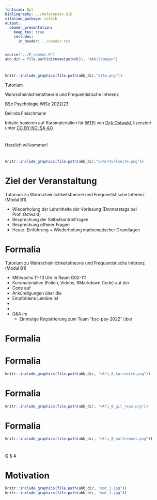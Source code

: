 ```yaml
---
fontsize: 8pt
bibliography: ../Referenzen.bib
citation_package: natbib
output:
  beamer_presentation:
    keep_tex: true
    includes:
      in_header: ../Header.tex
---
```



```r
source("../R_common.R")
abb_dir = file.path(dirname(getwd()), "Abbildungen")
```

#  {.plain}
\center
```r
knitr::include_graphics(file.path(abb_dir,"otto.png"))
```

\vspace{2mm}

\huge
Tutorium 

\Large
Wahrscheinlichketstheorie und Frequentistische Inferenz
\vspace{4mm}

\normalsize
BSc Psychologie WiSe 2022/23

\vspace{12mm}
\normalsize
Belinda Fleischmann

\vspace{3mm}
\scriptsize
Inhalte basieren auf Kursmaterialien für [WTFI](https://www.ipsy.ovgu.de/Institut/Abteilungen+des+Institutes/Methodenlehre+I+_+Experimentelle+und+Neurowissenschaftliche+Psychologie/Lehre/Wintersemester+2023/Wahrscheinlichkeitstheorie+und+Frequentistische+Inferenz.html) von [Dirk Ostwald](https://www.ipsy.ovgu.de/Institut/Abteilungen+des+Institutes/Methodenlehre+I+_+Experimentelle+und+Neurowissenschaftliche+Psychologie/Team/Dirk+Ostwald.html), lizenziert unter [CC BY-NC-SA 4.0](https://creativecommons.org/licenses/by-sa/4.0/deed.de)




# {.plain} 
\huge
\center
\vfill
Herzlich willkommen!
\vfill



#  {.plain}
\vfill
\center
\huge
\text{(1) Einführung}
\vfill



#
[\textcolor{darkblue}{Homepage}](https://www.ipsy.ovgu.de/methodenlehre_I-path-980,1404.html)
\vspace{3mm}
```r
knitr::include_graphics(file.path(abb_dir,"Lehrstuhlseite.png"))
```





# Ziel der Veranstaltung
\setstretch{1}
\color{darkblue} Tutorium zu Wahrscheinlichkeitstheorie und Frequentistische Inferenz (Modul B1)

\color{black}
\setstretch{2}

* Wiederholung der Lehrinhalte der Vorlesung (Donnerstags bei Prof. Ostwald)
* Besprechung der Selbstkontrollfragen
* Besprechung offener Fragen
* Heute: Einführung + Wiederholung mathematischer Grundlagen 

\vfill




# Formalia 
\setstretch{1}
\color{darkblue} Tutorium zu Wahrscheinlichkeitstheorie und Frequentistische Inferenz 
(Modul B1)

\color{black}
\setstretch{2}

* \justifying Mittwochs 11-13 Uhr in Raum G02-111
* Kursmaterialien (Folien, Videos, RMarkdown Code) auf der [\textcolor{darkblue}{Kurswebseite}](https://bit.ly/3yT42Sj)
* Code auf [\textcolor{darkblue}{Github}](https://github.com/belindamef/WTFI-tut-23)
* Ankündigungen über die [\textcolor{darkblue}{Moodleseite}](https://elearning.ovgu.de/course/view.php?id=13781)
* Empfohlene Lektüre ist [\textcolor{darkblue}{PDWP}](https://wasd.urz.uni-magdeburg.de/dostwald/)
* [\textcolor{darkblue}{Link zu vorheriger Iteration des Kurses}](https://bit.ly/3qJKlan)
* [\textcolor{darkblue}{Link zum Kurs Mathematische Grundlagen}](https://bit.ly/3SNh3nR) 
* Q&A im [\textcolor{darkblue}{Mattermost-Channel "B1 - WTFI - Tutorium"}](https://mm.cs.ovgu.de/bsc-psy-2022/channels/b1---wtfi)
  * Einmalige Registrierung zum Team "bsc-psy-2022" über [\textcolor{darkblue}{diesen Link}](https://mm.cs.ovgu.de/signup_user_complete/?id=6zhrsn3oab8pdynz16gmqpm9ka) 






# Formalia
\vspace{1mm}
\textcolor{darkblue}{Tutorium zu Wahrscheinlichkeitstheorie und Frequentistische Inferenz }

\footnotesize
\center
\footnotesize
\renewcommand{\arraystretch}{1.1}
\begin{tabular}{llll}
\textbf{Mittwochs}    & \textbf{Tutorium}                                      & Donnerstags & Vorlesung					                              \\\hline
12.10.22   & (1) Einführung Tut. + Mathe Gdlg.                               & 13.10.22   & (1) Einführung 				                          \\
19.10.22   & (1) Einführung (VO SKF)                   & 20.10.22   & (2) Wahrscheinlichkeitsräume 	                  \\
26.10.22   & (2) Wahrscheinlichkeitsräume                   & 27.10.22   & (3) Zufallsvariablen                             \\
02.11.22   & (3) Zufallsvariablen                           & 03.11.22   & (4) Zufallsvektoren                              \\
09.11.22   & (4) Zufallsvektoren                            & 10.11.22   & (5) Erwartungswert und Kovarianz                 \\
16.11.22   & (5) Erwartungswert und Kovarianz               & 17.11.22   & (6) Ungleichungen und Grenzwerte                 \\
23.11.22   & (6) Ungleichungen und Grenzwerte               & 24.11.22   & (7) Normalverteilungstransformationen            \\
30.11.22   & (7) Normalverteilungstransform.                & 01.12.22   & (8) Statistische Modelle, Statistiken, Schätzer  \\
07.12.22   & (8) Stat. Mod., Statistiken, Schätzer          & 08.12.22   & (9) Schätzereigenschaften                        \\
14.12.22   &  (9) Schätzereigenschaften                     & 15.12.22   & (10) Konfidenzintervalle                         \\
21.12.22   & (10) Konfidenzintervalle                       & 22.12.22   & \textcolor{gray}{Weihnachtspause}                \\
           & \textcolor{gray}{Weihnachtspause}                                                                              \\
04.01.23   & \textcolor{orange}{Ersatztermin im Januar (?)} & 05.01.23   & (11) Hypothesentests                             \\
11.01.23   & (11) Hypothesentests                           & 12.01.23   & (12) T-Tests                                     \\
18.01.23   & (12) T-Tests                                   & 19.01.23   & (13) Einfaktorielle Varianzanalyse               \\
25.01.23   & (13) Einfaktorielle Varianzanalyse             & 26.01.23   & (14) Zweifaktorielle Varianzanalyse              \\
\textcolor{orange}{27.01.23}                                & (14) Zweifaktorielle Varianzanalyse                           \\\hline
Feb 23     & Klausurtermin                                                                                                  \\
\end{tabular}


# Formalia

[\textcolor{darkblue}{Webseite des Kurses (Folien, Videos)}](https://www.ipsy.ovgu.de/Institut/Abteilungen+des+Institutes/Methodenlehre+I+_+Experimentelle+und+Neurowissenschaftliche+Psychologie/Lehre/Wintersemester+2023/Wahrscheinlichkeitstheorie+und+Frequentistische+Inferenz.html)

\vspace{5mm}

```r
knitr::include_graphics(file.path(abb_dir, "wtfi_0_kursseite.png"))
```




# Formalia

[\textcolor{darkblue}{Git-repository des Kurses (Folien, RMarkdown Codes)}](https://github.com/belindamef/WTFI-tut-23)

\vspace{5mm}

```r
knitr::include_graphics(file.path(abb_dir, "wtfi_0_git_repo.png"))
```





# Formalia

[\textcolor{darkblue}{Mattermost-Team "BSc-Psy-2022"}](https://mm.cs.ovgu.de/signup_user_complete/?id=6zhrsn3oab8pdynz16gmqpm9ka)

\vspace{5mm}

```r
knitr::include_graphics(file.path(abb_dir, "wtfi_0_mattermost.png"))
```





#  {.plain}
\vfill
\center
\huge
Q & A
\vfill






# Motivation

```r
knitr::include_graphics(file.path(abb_dir, "mot_2.jpg"))
knitr::include_graphics(file.path(abb_dir, "mot_1.jpg"))
```





